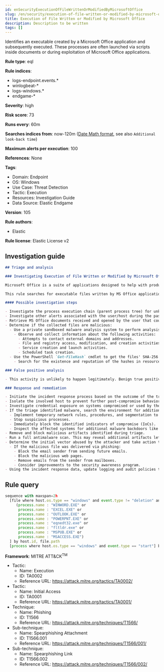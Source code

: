 ```yaml
---
id: enSecurityExecutionOfFileWrittenOrModifiedByMicrosoftOffice
slug: /en/security/execution-of-file-written-or-modified-by-microsoft-office
title: Execution of File Written or Modified by Microsoft Office
description: Description to be written
tags: []
---
```


<div id="execution-of-file-written-or-modified-by-microsoft-office"></div>

Identifies an executable created by a Microsoft Office application and subsequently executed. These processes are often launched via scripts inside documents or during exploitation of Microsoft Office applications.

**Rule type**: eql

**Rule indices**: 

* logs-endpoint.events.*
* winlogbeat-*
* logs-windows.*
* endgame-*

**Severity**: high

**Risk score**: 73

**Runs every**: 60m

**Searches indices from**: now-120m ([Date Math format](((ref))/common-options.html#date-math), see also <DocLink id="enSecurityRulesUiCreate" section="set-the-rules-schedule">`Additional look-back time`</DocLink>)

**Maximum alerts per execution**: 100

**References**: None

**Tags**: 

* Domain: Endpoint
* OS: Windows
* Use Case: Threat Detection
* Tactic: Execution
* Resources: Investigation Guide
* Data Source: Elastic Endgame

**Version**: 105

**Rule authors**: 

* Elastic

**Rule license**: Elastic License v2

## Investigation guide

```markdown
## Triage and analysis

### Investigating Execution of File Written or Modified by Microsoft Office

Microsoft Office is a suite of applications designed to help with productivity and completing common tasks on a computer. You can create and edit documents containing text and images, work with data in spreadsheets and databases, and create presentations and posters. As it is some of the most-used software across companies, MS Office is frequently targeted for initial access. It also has a wide variety of capabilities that attackers can take advantage of.

This rule searches for executable files written by MS Office applications executed in sequence. This is most likely the result of the execution of malicious documents or exploitation for initial access or privilege escalation. This rule can also detect suspicious processes masquerading as the MS Office applications.

#### Possible investigation steps

- Investigate the process execution chain (parent process tree) for unknown processes. Examine their executable files for prevalence, whether they are located in expected locations, and if they are signed with valid digital signatures.
- Investigate other alerts associated with the user/host during the past 48 hours.
- Retrieve MS Office documents received and opened by the user that could cause this behavior. Common locations include, but are not limited to, the Downloads and Document folders and the folder configured at the email client.
- Determine if the collected files are malicious:
  - Use a private sandboxed malware analysis system to perform analysis.
    - Observe and collect information about the following activities:
      - Attempts to contact external domains and addresses.
      - File and registry access, modification, and creation activities.
      - Service creation and launch activities.
      - Scheduled task creation.
  - Use the PowerShell `Get-FileHash` cmdlet to get the files' SHA-256 hash values.
    - Search for the existence and reputation of the hashes in resources like VirusTotal, Hybrid-Analysis, CISCO Talos, Any.run, etc.

### False positive analysis

- This activity is unlikely to happen legitimately. Benign true positives (B-TPs) can be added as exceptions if necessary.

### Response and remediation

- Initiate the incident response process based on the outcome of the triage.
- Isolate the involved host to prevent further post-compromise behavior.
- Investigate credential exposure on systems compromised or used by the attacker to ensure all compromised accounts are identified. Reset passwords for these accounts and other potentially compromised credentials, such as email, business systems, and web services.
- If the triage identified malware, search the environment for additional compromised hosts.
  - Implement temporary network rules, procedures, and segmentation to contain the malware.
  - Stop suspicious processes.
  - Immediately block the identified indicators of compromise (IoCs).
  - Inspect the affected systems for additional malware backdoors like reverse shells, reverse proxies, or droppers that attackers could use to reinfect the system.
- Remove and block malicious artifacts identified during triage.
- Run a full antimalware scan. This may reveal additional artifacts left in the system, persistence mechanisms, and malware components.
- Determine the initial vector abused by the attacker and take action to prevent reinfection through the same vector.
  - If the malicious file was delivered via phishing:
    - Block the email sender from sending future emails.
    - Block the malicious web pages.
    - Remove emails from the sender from mailboxes.
    - Consider improvements to the security awareness program.
- Using the incident response data, update logging and audit policies to improve the mean time to detect (MTTD) and the mean time to respond (MTTR).

```

## Rule query

```js
sequence with maxspan=2h
  [file where host.os.type == "windows" and event.type != "deletion" and file.extension : "exe" and
     (process.name : "WINWORD.EXE" or
      process.name : "EXCEL.EXE" or
      process.name : "OUTLOOK.EXE" or
      process.name : "POWERPNT.EXE" or
      process.name : "eqnedt32.exe" or
      process.name : "fltldr.exe" or
      process.name : "MSPUB.EXE" or
      process.name : "MSACCESS.EXE")
  ] by host.id, file.path
  [process where host.os.type == "windows" and event.type == "start"] by host.id, process.executable

```

**Framework**: MITRE ATT&CK<sup>TM</sup>

* Tactic:
    * Name: Execution
    * ID: TA0002
    * Reference URL: https://attack.mitre.org/tactics/TA0002/
* Tactic:
    * Name: Initial Access
    * ID: TA0001
    * Reference URL: https://attack.mitre.org/tactics/TA0001/
* Technique:
    * Name: Phishing
    * ID: T1566
    * Reference URL: https://attack.mitre.org/techniques/T1566/
* Sub-technique:
    * Name: Spearphishing Attachment
    * ID: T1566.001
    * Reference URL: https://attack.mitre.org/techniques/T1566/001/
* Sub-technique:
    * Name: Spearphishing Link
    * ID: T1566.002
    * Reference URL: https://attack.mitre.org/techniques/T1566/002/

